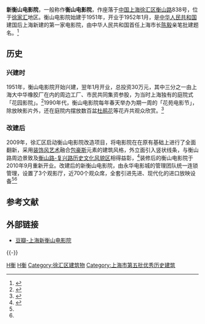 {{Infobox Modern Building
|image             = Hengshan Cinema.JPG
|caption           = 现在的衡山电影院
|name              = 新衡山电影院
|location_town     = 上海市徐汇区衡山路838号
|owner             = 上海光启文化产业投资发展有限公司
|architect         = 法国纳索设计事务所
|client            = 徐汇区国资委
|construction_start_date= 1951年
|completion_date   = 1952年1月(初建)<br/>2009年9月(翻新)
|renovated         = 2010年
|cost              = 30万人民币(1952年)<br/>3000万人民币(2009年)
|style             = [[装饰风艺术|装饰风艺术风格]]<br/>[[包豪斯|包豪斯风格]]
}}
{{上海市优秀历史建筑
|名称 = 衡山电影院
|图片 = [[File:New_Hengshan_Cinema.jpg|200px]]
|编号 = XH-J-112-V
|时代 = 1952年
|所在 = [[上海市|上海市]][[徐汇区|徐汇区]]
|公布 = 2015年8月17号
}}
'''新衡山电影院'''，一般称作'''衡山电影院'''，作座落于[[中国|中国]][[上海|上海]][[徐汇区|徐汇区]][[衡山路|衡山路]]838号，位于[[徐家汇|徐家汇]]地区。衡山电影院始建于1951年，开业于1952年1月，是[[中华人民共和国|中华人民共和国]]建国后上海新建的第一家电影院，由中华人民共和国首任上海市长[[陈毅|陈毅]]亲笔批建题名。<ref name="sina">{{cite web|url=http://travel.sina.com.cn/news/2013-06-17/1938195733_3.shtml|title=访百年影院：新衡山电影院|publisher=新浪网|date=2013-06-17|accessdate=2013-12-30|archive-date=2013-12-30|archive-url=https://web.archive.org/web/20131230235817/http://travel.sina.com.cn/news/2013-06-17/1938195733_3.shtml|dead-url=no}}</ref>

== 历史 ==
===兴建时===
1951年，衡山电影院开始兴建，翌年1月开业，总投资30万元，其中三分之一由上海大中华橡胶厂在内的周边工厂、市民共同集资参股，为当时上海独有的庭院式「花园影院」。<ref name="XWWB">{{cite web|url=http://newspaper.jfdaily.com/xwwb/html/2010-09/28/content_423128.htm|title=集资市民保留票据忆当年|publisher=新闻晚报|date=2010-09-28|deadurl=yes|archiveurl=https://web.archive.org/web/20131230233332/http://newspaper.jfdaily.com/xwwb/html/2010-09/28/content_423128.htm|archivedate=2013-12-30}}</ref>1990年代，衡山电影院每年春天举办为期一周的「花苑电影节」，除放映影片外，还在庭院内摆放数百盆[[杜鹃花|杜鹃花]]等花卉共观众欣赏。<ref name="DYGS">{{cite web|url=http://www.sfs-cn.com/node3/node1821/userobject1ai1504367.html|title=新衡山电影院——花园里的小资情调|publisher=《电影故事》|date=2013-03-21|accessdate=2013-12-30|archive-date=2015-09-24|archive-url=https://web.archive.org/web/20150924100838/http://www.sfs-cn.com/node3/node1821/userobject1ai1504367.html|dead-url=no}}</ref>

===改建后===
2009年，徐汇区启动衡山电影院改造项目，将电影院在在原有基础上进行了全面翻新，采用[[装饰风艺术|装饰风艺术]]融合[[包豪斯|包豪斯]]元素的建筑风格，外立面引入竖状线条，与衡山路周边景致及[[衡山路-复兴路历史文化风貌区|衡山路-复兴路历史文化风貌区]]相得益彰，<ref name="DFW">{{cite web|url=http://news.163.com/10/0927/17/6HJSD0FQ00014AEE.html|title=衡山电影院华丽变身 打造徐汇商圈文化新地标|publisher=网易转自东方网|author=王奇伟|date=2010-09-27|access-date=2013-12-30|archive-url=https://web.archive.org/web/20131230232846/http://news.163.com/10/0927/17/6HJSD0FQ00014AEE.html|archive-date=2013-12-30|dead-url=yes}}</ref>装修后的衡山电影院于2010年9月重新开业。改建后的新衡山电影院，由永华电影城的管理团队统一连锁管理，设置了3个观影厅，近700个观众席，全套引进先进、现代化的进口放映设备<ref name="sina"/><ref name="XWWB"/>

==参考文献==
{{Reflist}}

==外部链接==
*[http://site.douban.com/123861/ 豆瓣-上海新衡山电影院] {{Wayback|url=http://site.douban.com/123861/ |date=20131230234256 }}

{{-}}
{{徐家汇}}

[[Category:上海电影院|H衡]]
[[Category:1952年中國建立|H衡]]
[[Category:徐汇区建筑物|Category:徐汇区建筑物]]
[[Category:上海市第五批优秀历史建筑|Category:上海市第五批优秀历史建筑]]